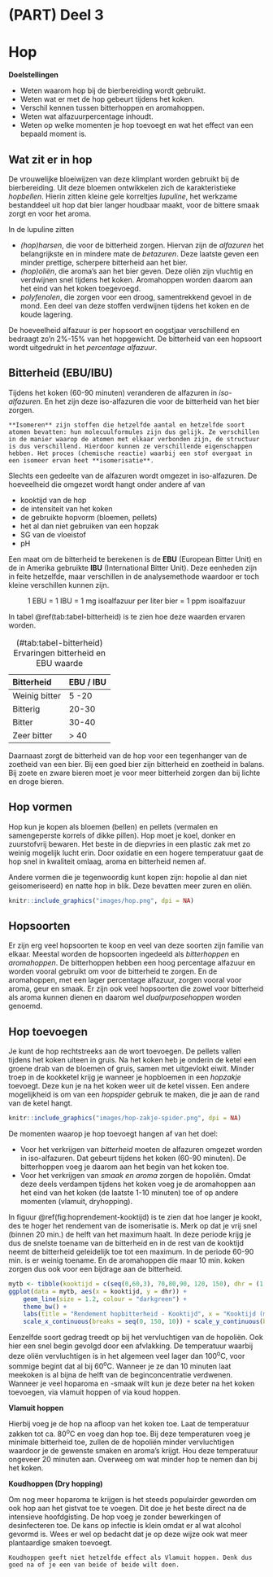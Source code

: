 # (PART) Deel 3 {-}
# Hop {#hop}

**Doelstellingen**

-  Weten waarom hop bij de bierbereiding wordt gebruikt.
-  Weten wat er met de hop gebeurt tijdens het koken.
-  Verschil kennen tussen bitterhoppen en aromahoppen.
-  Weten wat alfazuurpercentage inhoudt.
-  Weten op welke momenten je hop toevoegt en wat het effect van een bepaald moment is.

## Wat zit er in hop

De vrouwelijke bloeiwijzen van deze klimplant worden gebruikt bij de bierbereiding. Uit deze bloemen ontwikkelen zich de karakteristieke *hopbellen*. Hierin zitten kleine gele korreltjes *lupuline*, het werkzame bestanddeel uit hop dat bier langer houdbaar maakt, voor de bittere smaak zorgt en voor het aroma.

In de lupuline zitten

-  *(hop)harsen*, die voor de bitterheid zorgen. Hiervan zijn de *alfazuren* het belangrijkste en in mindere mate de *betazuren*. Deze laatste geven een minder prettige, scherpere bitterheid aan het bier.
-  *(hop)oliën*, die aroma's aan het bier geven. Deze oliën zijn vluchtig en verdwijnen snel tijdens het koken. Aromahoppen worden daarom aan het eind van het koken toegevoegd.
-  *polyfenolen*, die zorgen voor een droog, samentrekkend gevoel in de mond. Een deel van deze stoffen verdwijnen tijdens het koken en de koude lagering.

De hoeveelheid alfazuur is per hopsoort en oogstjaar verschillend en bedraagt zo'n 2%-15% van het hopgewicht. De bitterheid van een hopsoort wordt uitgedrukt in het *percentage alfazuur*.

## Bitterheid (EBU/IBU)

Tijdens het koken (60-90 minuten) veranderen de alfazuren in *iso-alfazuren*. En het zijn deze iso-alfazuren die voor de bitterheid van het bier zorgen.

```block2
**Isomeren** zijn stoffen die hetzelfde aantal en hetzelfde soort atomen bevatten: hun molecuulformules zijn dus gelijk. Ze verschillen in de manier waarop de atomen met elkaar verbonden zijn, de structuur is dus verschillend. Hierdoor kunnen ze verschillende eigenschappen hebben. Het proces (chemische reactie) waarbij een stof overgaat in een isomeer ervan heet **isomerisatie**.

```

Slechts een gedeelte van de alfazuren wordt omgezet in iso-alfazuren. De hoeveelheid die omgezet wordt hangt onder andere af van

-  kooktijd van de hop
-  de intensiteit van het koken
-  de gebruikte hopvorm (bloemen, pellets)
-  het al dan niet gebruiken van een hopzak
-  SG van de vloeistof
-  pH

Een maat om de bitterheid te berekenen is de **EBU** (European Bitter Unit) en de in Amerika gebruikte **IBU** (International Bitter Unit). Deze eenheden zijn in feite hetzelfde, maar verschillen in de analysemethode waardoor er toch kleine verschillen kunnen zijn.

$$\text{1 EBU = 1 IBU = 1 mg isoalfazuur per liter bier = 1 ppm isoalfazuur}$$

In tabel \@ref(tab:tabel-bitterheid) is te zien hoe deze waarden ervaren worden.

Table: (\#tab:tabel-bitterheid) Ervaringen bitterheid en EBU waarde

|Bitterheid    |EBU / IBU |
|:-------------|:---------|
|Weinig bitter | 5 -20    |
|Bitterig      | 20-30    |
|Bitter        | 30-40    |
|Zeer bitter   | > 40     |

Daarnaast zorgt de bitterheid van de hop voor een tegenhanger van de zoetheid van een bier. Bij een goed bier zijn bitterheid en zoetheid in balans. Bij zoete en zware bieren moet je voor meer bitterheid zorgen dan bij lichte en droge bieren.\newpage

## Hop vormen

Hop kun je kopen als bloemen (bellen) en pellets (vermalen en samengeperste korrels of dikke pillen). Hop moet je koel, donker en zuurstofvrij bewaren. Het beste in de diepvries in een plastic zak met zo weinig mogelijk lucht erin. Door oxidatie en een hogere temperatuur gaat de hop snel in kwaliteit omlaag, aroma en bitterheid nemen af.

Andere vormen die je tegenwoordig kunt kopen zijn: hopolie al dan niet geisomeriseerd) en natte hop in blik. Deze bevatten meer zuren en oliën.

```r
knitr::include_graphics("images/hop.png", dpi = NA)
```

## Hopsoorten

Er zijn erg veel hopsoorten te koop en veel van deze soorten zijn familie van elkaar. Meestal worden de hopsoorten ingedeeld als *bitterhoppen* en *aromahoppen*. De bitterhoppen hebben een hoog percentage alfazuur en worden vooral gebruikt om voor de bitterheid te zorgen. En de aromahoppen, met een lager percentage alfazuur, zorgen vooral voor aroma, geur en smaak. Er zijn ook veel hopsoorten die zowel voor bitterheid als aroma kunnen dienen en daarom wel *dualpurposehoppen* worden genoemd.

## Hop toevoegen

Je kunt de hop rechtstreeks aan de wort toevoegen. De pellets vallen tijdens het koken uiteen in gruis. Na het koken heb je onderin de ketel een groene drab van de bloemen of gruis, samen met uitgevlokt eiwit. Minder troep in de kookketel krijg je wanneer je hopbloemen in een *hopzakje* toevoegt. Deze kun je na het koken weer uit de ketel vissen. Een andere mogelijkheid is om van een *hopspider* gebruik te maken, die je aan de rand van de ketel hangt.

```r
knitr::include_graphics("images/hop-zakje-spider.png", dpi = NA)
```

De momenten waarop je hop toevoegt hangen af van het doel:

-  Voor het verkrijgen van *bitterheid* moeten de alfazuren omgezet worden in iso-alfazuren. Dat gebeurt tijdens het koken (60-90 minuten). De bitterhoppen voeg je daarom aan het begin van het koken toe.
-  Voor het verkrijgen van *smaak en aroma* zorgen de hopoliën. Omdat deze deels verdampen tijdens het koken voeg je de aromahoppen aan het eind van het koken (de laatste 1-10 minuten) toe of op andere momenten (vlamuit, dryhopping).

In figuur \@ref(fig:hoprendement-kooktijd) is te zien dat hoe langer je kookt, des te hoger het rendement van de isomerisatie is. Merk op dat je vrij snel (binnen 20 min.) de helft van het maximum haalt. In deze periode krijg je dus de snelste toename van de bitterheid en in de rest van de kooktijd neemt de bitterheid geleidelijk toe tot een maximum. In de periode 60-90 min. is er weinig toename. En de aromahoppen die maar 10 min. koken zorgen dus ook voor een bijdrage aan de bitterheid.

```r
mytb <- tibble(kooktijd = c(seq(0,60,3), 70,80,90, 120, 150), dhr = (1.65*0.000125^.050) * (1-exp(-0.04*kooktijd))/4.15)
ggplot(data = mytb, aes(x = kooktijd, y = dhr)) +
	geom_line(size = 1.2, colour = "darkgreen") +
	theme_bw() +
	labs(title = "Rendement hopbitterheid - Kooktijd", x = "Kooktijd (min)", y = "Rendement") +
	scale_x_continuous(breaks = seq(0, 150, 10)) + scale_y_continuous(breaks = seq(0, 0.3, 0.05))
```

Eenzelfde soort gedrag treedt op bij het vervluchtigen van de hopoliën. Ook hier een snel begin gevolgd door een afvlakking. De temperatuur waarbij deze oliën vervluchtigen is in het algemeen veel lager dan 100^o^C, voor sommige begint dat al bij 60^o^C. Wanneer je ze dan 10 minuten laat meekoken is al bijna de helft van de beginconcentratie verdwenen. Wanneer je veel hoparoma en -smaak wilt kun je deze beter na het koken toevoegen, via vlamuit hoppen of via koud hoppen.

**Vlamuit hoppen**

Hierbij voeg je de hop na afloop van het koken toe. Laat de temperatuur zakken tot ca. 80^o^C en voeg dan hop toe. Bij deze temperaturen voeg je minimale bitterheid toe, zullen de de hopoliën minder vervluchtigen waardoor je de gewenste smaken en aroma's krijgt. Hou deze temperatuur ongeveer 20 minuten aan. Overweeg om wat minder hop te nemen dan bij het koken.\pagebreak

**Koudhoppen (Dry hopping)**

Om nog meer hoparoma te krijgen is het steeds populairder geworden om ook hop aan het gistvat toe te voegen. Dit doe je het beste direct na de intensieve hoofdgisting. De hop voeg je zonder bewerkingen of desinfecteren toe. De kans op infectie is klein omdat er al wat alcohol gevormd is. Wees er wel op bedacht dat je op deze wijze ook wat meer plantaardige smaken toevoegt.

```block2
Koudhoppen geeft niet hetzelfde effect als Vlamuit hoppen. Denk dus goed na of je een van beide of beide wilt doen.

```
